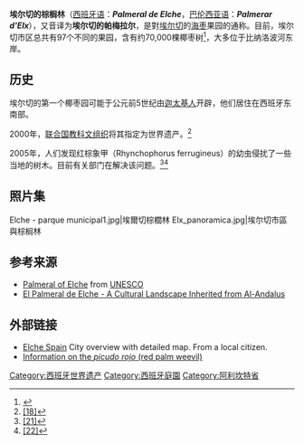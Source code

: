{{copyedit|time=2016-08-08T20:02:39+00:00}}
{{Infobox World Heritage Site
|zh_name=埃尔切的棕榈林
|en_name=Palmeral of Elche
|fr_name=Palmeraie d’Elche
|Image=[[Image:Arcoiris_en_el_Palmeral_de_Elche.jpg|250px]]
|State Party= {{ESP}}
|area = [[埃爾切|埃爾切]]
|Type  =Cultural
|criterion_c= (ii)(v)
|ID=930
|Region=欧洲和北美地区
|Year=2000
|Session=24th
|Link=http://whc.unesco.org/en/list/930
}}
'''埃尔切的棕榈林'''（[[西班牙语|西班牙语]]：'''''Palmeral de Elche'''''，[[巴倫西亞語|巴伦西亚语]]：'''''Palmerar d'Elx'''''），又音译为'''埃尔切的帕梅拉尔'''，是對[[埃尔切|埃尔切]]的[[海枣|海枣]]果园的通称。目前，埃尔切市区总共有97个不同的果园，含有约70,000棵椰枣树<ref>{{Cite web|url=http://www.laverdad.es/alicante/elche/201407/27/palmeral-crece-sombra-picudo-20140727003421-v.html|title=|accessdate=2016年8月8日|author=|date=|publisher=|archive-date=2017年8月2日|archive-url=https://web.archive.org/web/20170802063024/http://www.laverdad.es/alicante/elche/201407/27/palmeral-crece-sombra-picudo-20140727003421-v.html|dead-url=no}}</ref>，大多位于比纳洛波河东岸。

== 历史 ==
埃尔切的第一个椰枣园可能于公元前5世纪由[[迦太基人|迦太基人]]开辟，他们居住在西班牙东南部。

2000年，[[联合国教育、科学及文化组织|联合国教科文组织]]将其指定为世界遗产。<ref>[http://whc.unesco.org/es/list/930 {{Wayback|url=http://whc.unesco.org/es/list/930 |date=20201029131200 }} <nowiki>[18]</nowiki>]</ref>

2005年，人们发现红棕象甲（Rhynchophorus ferrugineus）的幼虫侵扰了一些当地的树木。目前有关部门在解决该问题。<ref>[http://www.laverdad.es/alicante/elche/201407/27/palmeral-crece-sombra-picudo-20140727003421-v.html {{Wayback|url=http://www.laverdad.es/alicante/elche/201407/27/palmeral-crece-sombra-picudo-20140727003421-v.html |date=20170802063024 }} <nowiki>[21]</nowiki>]</ref><ref>[http://www.laverdad.es/alicante/elche/201407/27/alternancia-lucha-quimica-biologica-20140727003249-v.html {{Wayback|url=http://www.laverdad.es/alicante/elche/201407/27/alternancia-lucha-quimica-biologica-20140727003249-v.html |date=20170802213104 }} <nowiki>[22]</nowiki>]</ref>

==照片集==
<gallery>
Elche - parque municipal1.jpg|埃爾切棕櫚林
Elx_panoramica.jpg|埃尔切市區與棕榈林
</gallery>

== 参考来源 ==
{{reflist}}
* [http://whc.unesco.org/en/list/930 Palmeral of Elche]{{Wayback|url=http://whc.unesco.org/en/list/930 |date=20170719123340 }} from [[联合国教育、科学及文化组织|UNESCO]]
* [http://www.cult.gva.es/palmeral/en.html El Palmeral de Elche - A Cultural Landscape Inherited from Al-Andalus]{{Wayback|url=http://www.cult.gva.es/palmeral/en.html |date=20180901081037 }}

== 外部链接 ==
{{commons category|Palmeral de Elche}}
* [http://www.alicante-spain.com/elche.html Elche Spain] {{Wayback|url=http://www.alicante-spain.com/elche.html |date=20200927181251 }} City overview with detailed map. From a local citizen.
* [http://www.infojardin.com/palmeras/plaga-palmera-picudo-rojo.htm Information on the ''picudo rojo'' (red palm weevil)] {{Wayback|url=http://www.infojardin.com/palmeras/plaga-palmera-picudo-rojo.htm |date=20070125080420 }} {{es icon}}

{{西班牙世界遗产}}
[[Category:西班牙世界遗产|Category:西班牙世界遗产]]
[[Category:西班牙庭園|Category:西班牙庭園]]
[[Category:阿利坎特省|Category:阿利坎特省]]